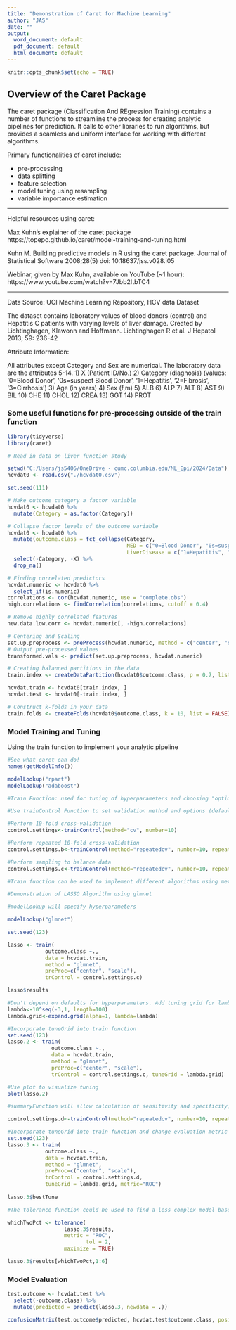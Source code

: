 ```yaml
---
title: "Demonstration of Caret for Machine Learning"
author: "JAS"
date: ""
output:
  word_document: default
  pdf_document: default
  html_document: default
---
```


```r
knitr::opts_chunk$set(echo = TRUE)
```
## Overview of the Caret Package

The caret package (Classification And REgression Training) contains a number of functions to streamline the process for creating analytic pipelines for prediction. It calls to other libraries to run algorithms, but provides a seamless and uniform interface for working with different algorithms.

Primary functionalities of caret include:

* pre-processing
* data splitting
* feature selection
* model tuning using resampling
* variable importance estimation

***

Helpful resources using caret:

Max Kuhn's explainer of the caret package
https://topepo.github.io/caret/model-training-and-tuning.html

Kuhn M. Building predictive models in R using the caret package. Journal of Statistical Software 2008;28(5) doi: 10.18637/jss.v028.i05

Webinar, given by Max Kuhn, available on YouTube (~1 hour): https://www.youtube.com/watch?v=7Jbb2ItbTC4


***
Data Source: UCI Machine Learning Repository, HCV data Dataset

The dataset contains laboratory values of blood donors (control) and Hepatitis C patients with varying levels of liver damage. Created by Lichtinghagen, Klawonn and Hoffmann. Lichtinghagen R et al. J Hepatol 2013; 59: 236-42


Attribute Information:

All attributes except Category and Sex are numerical. The laboratory data are the attributes 5-14.
1) X (Patient ID/No.)
2) Category (diagnosis) (values: '0=Blood Donor', '0s=suspect Blood Donor', '1=Hepatitis', '2=Fibrosis', '3=Cirrhosis')
3) Age (in years)
4) Sex (f,m)
5) ALB
6) ALP
7) ALT
8) AST
9) BIL
10) CHE
11) CHOL
12) CREA
13) GGT
14) PROT

### Some useful functions for pre-processing outside of the train function

```r
library(tidyverse)
library(caret)

# Read in data on liver function study

setwd("C:/Users/js5406/OneDrive - cumc.columbia.edu/ML_Epi/2024/Data")
hcvdat0 <- read.csv("./hcvdat0.csv")

set.seed(111)

# Make outcome category a factor variable
hcvdat0 <- hcvdat0 %>%
  mutate(Category = as.factor(Category))

# Collapse factor levels of the outcome variable
hcvdat0 <- hcvdat0 %>%
  mutate(outcome.class = fct_collapse(Category, 
                                      NED = c("0=Blood Donor", "0s=suspect Blood Donor"), 
                                      LiverDisease = c("1=Hepatitis", "2=Fibrosis", "3=Cirrhosis"))) %>%
  select(-Category, -X) %>%
  drop_na()

# Finding correlated predictors
hcvdat.numeric <- hcvdat0 %>%
  select_if(is.numeric)
correlations <- cor(hcvdat.numeric, use = "complete.obs")
high.correlations <- findCorrelation(correlations, cutoff = 0.4)

# Remove highly correlated features
new.data.low.corr <- hcvdat.numeric[, -high.correlations]

# Centering and Scaling
set.up.preprocess <- preProcess(hcvdat.numeric, method = c("center", "scale"))
# Output pre-processed values
transformed.vals <- predict(set.up.preprocess, hcvdat.numeric)

# Creating balanced partitions in the data
train.index <- createDataPartition(hcvdat0$outcome.class, p = 0.7, list = FALSE)

hcvdat.train <- hcvdat0[train.index, ]
hcvdat.test <- hcvdat0[-train.index, ]

# Construct k-folds in your data
train.folds <- createFolds(hcvdat0$outcome.class, k = 10, list = FALSE)

```

### Model Training and Tuning

Using the train function to implement your analytic pipeline


```r

#See what caret can do!
names(getModelInfo())

modelLookup("rpart")
modelLookup("adaboost")

#Train Function: used for tuning of hyperparameters and choosing "optimal" model

#Use trainControl Function to set validation method and options (default is bootstrap)

#Perform 10-fold cross-validation
control.settings<-trainControl(method="cv", number=10)

#Perform repeated 10-fold cross-validation
control.settings.b<-trainControl(method="repeatedcv", number=10, repeats=10)

#Perform sampling to balance data
control.settings.c<-trainControl(method="repeatedcv", number=10, repeats=10, sampling="down")

#Train function can be used to implement different algorithms using method=

#Demonstration of LASSO Algorithm using glmnet

#modelLookup will specify hyperparameters

modelLookup("glmnet")

set.seed(123)

lasso <- train(
            outcome.class ~.,
            data = hcvdat.train,
            method = "glmnet",
            preProc=c("center", "scale"),
            trControl = control.settings.c)

lasso$results

#Don't depend on defaults for hyperparameters. Add tuning grid for lambda and alpha (but set alpha to 1 for LASSO)
lambda<-10^seq(-3,1, length=100)
lambda.grid<-expand.grid(alpha=1, lambda=lambda)

#Incorporate tuneGrid into train function 
set.seed(123)
lasso.2 <- train(
              outcome.class ~.,
              data = hcvdat.train,
              method = "glmnet",
              preProc=c("center", "scale"),
              trControl = control.settings.c, tuneGrid = lambda.grid)

#Use plot to visualize tuning
plot(lasso.2)

#summaryFunction will allow calculation of sensitivity and specificity, classProbs= TRUE will allow the calculation of predicted probabilities

control.settings.d<-trainControl(method="repeatedcv", number=10, repeats=5, sampling="down", classProbs = TRUE, summaryFunction = twoClassSummary)

#Incorporate tuneGrid into train function and change evaluation metric to area under ROC curve
set.seed(123)
lasso.3 <- train(
            outcome.class ~.,
            data = hcvdat.train,
            method = "glmnet",
            preProc=c("center", "scale"),
            trControl = control.settings.d,
            tuneGrid = lambda.grid, metric="ROC")
  
lasso.3$bestTune

#The tolerance function could be used to find a less complex model based on (x-xbest)/xbestx 100, which is #the percent difference. For example, to select parameter values based on a 2% loss of performance:

whichTwoPct <- tolerance(
                  lasso.3$results,
                  metric = "ROC", 
                         tol = 2,
                  maximize = TRUE) 

lasso.3$results[whichTwoPct,1:6]


```

### Model Evaluation

```r
test.outcome <- hcvdat.test %>%
  select(-outcome.class) %>%
  mutate(predicted = predict(lasso.3, newdata = .))

confusionMatrix(test.outcome$predicted, hcvdat.test$outcome.class, positive = "LiverDisease")


```

```r

```



